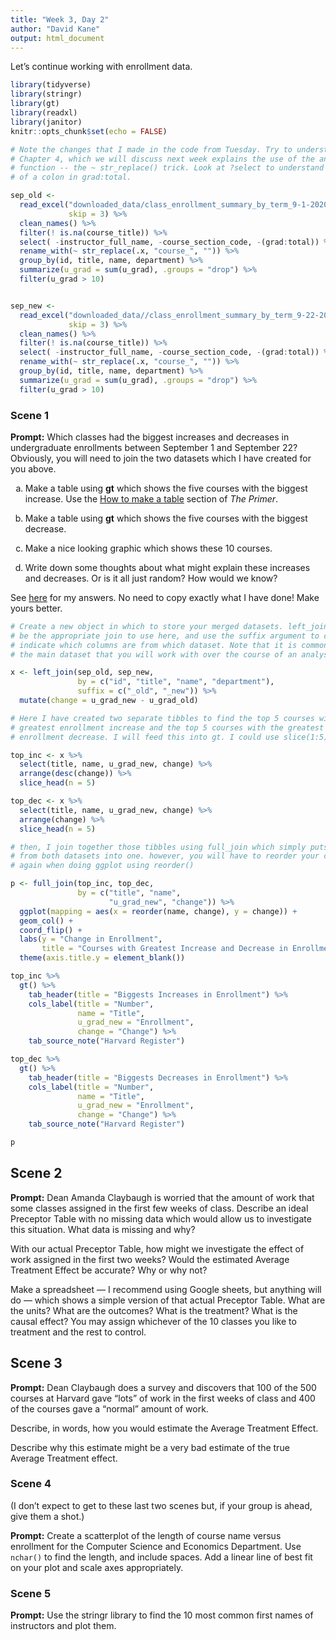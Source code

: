 ```yaml
---
title: "Week 3, Day 2"
author: "David Kane"
output: html_document
---
```


Let's continue working with enrollment data.


```r
library(tidyverse)
library(stringr)
library(gt)
library(readxl)
library(janitor)
knitr::opts_chunk$set(echo = FALSE)

# Note the changes that I made in the code from Tuesday. Try to understand them.
# Chapter 4, which we will discuss next week explains the use of the anonymous
# function -- the ~ str_replace() trick. Look at ?select to understand the use
# of a colon in grad:total.

sep_old <- 
  read_excel("downloaded_data/class_enrollment_summary_by_term_9-1-2020.xlsx", 
             skip = 3) %>% 
  clean_names() %>% 
  filter(! is.na(course_title)) %>% 
  select( -instructor_full_name, -course_section_code, -(grad:total)) %>%
  rename_with(~ str_replace(.x, "course_", "")) %>% 
  group_by(id, title, name, department) %>% 
  summarize(u_grad = sum(u_grad), .groups = "drop") %>% 
  filter(u_grad > 10)


sep_new <- 
  read_excel("downloaded_data//class_enrollment_summary_by_term_9-22-2020.xlsx", 
             skip = 3) %>% 
  clean_names() %>% 
  filter(! is.na(course_title)) %>% 
  select( -instructor_full_name, -course_section_code, -(grad:total)) %>%
  rename_with(~ str_replace(.x, "course_", "")) %>% 
  group_by(id, title, name, department) %>% 
  summarize(u_grad = sum(u_grad), .groups = "drop") %>% 
  filter(u_grad > 10)
```

### Scene 1

**Prompt:** Which classes had the biggest increases and decreases in undergraduate enrollments between September 1 and September 22? Obviously, you will need to join the two datasets which I have created for you above.

a) Make a table using **gt** which shows the five courses with the biggest increase. Use the [How to make a table](https://davidkane9.github.io/PPBDS/tools.html#how-to-make-a-table) section of *The Primer*.

b) Make a table using **gt** which shows the five courses with the biggest decrease.

c) Make a nice looking graphic which shows these 10 courses.

d) Write down some thoughts about what might explain these increases and decreases. Or is it all just random? How would we know?

See [here](https://rpubs.com/dkane/week-3) for my answers. No need to copy exactly what I have done! Make yours better.


```r
# Create a new object in which to store your merged datasets. left_join() will
# be the appropriate join to use here, and use the suffix argument to clearly
# indicate which columns are from which dataset. Note that it is common to name
# the main dataset that you will work with over the course of an analysis x.

x <- left_join(sep_old, sep_new, 
               by = c("id", "title", "name", "department"),   
               suffix = c("_old", "_new")) %>% 
  mutate(change = u_grad_new - u_grad_old)

# Here I have created two separate tibbles to find the top 5 courses with the
# greatest enrollment increase and the top 5 courses with the greatest
# enrollment decrease. I will feed this into gt. I could use slice(1:5) as well.

top_inc <- x %>% 
  select(title, name, u_grad_new, change) %>% 
  arrange(desc(change)) %>% 
  slice_head(n = 5)

top_dec <- x %>% 
  select(title, name, u_grad_new, change) %>% 
  arrange(change) %>% 
  slice_head(n = 5) 

# then, I join together those tibbles using full_join which simply puts all rows
# from both datasets into one. however, you will have to reorder your courses
# again when doing ggplot using reorder()

p <- full_join(top_inc, top_dec,
               by = c("title", "name", 
                      "u_grad_new", "change")) %>% 
  ggplot(mapping = aes(x = reorder(name, change), y = change)) +
  geom_col() +
  coord_flip() +
  labs(y = "Change in Enrollment",
       title = "Courses with Greatest Increase and Decrease in Enrollment") +
  theme(axis.title.y = element_blank())
```

```r
top_inc %>% 
  gt() %>% 
    tab_header(title = "Biggests Increases in Enrollment") %>% 
    cols_label(title = "Number",
               name = "Title",
               u_grad_new = "Enrollment",
               change = "Change") %>% 
    tab_source_note("Harvard Register")

top_dec %>% 
  gt() %>% 
    tab_header(title = "Biggests Decreases in Enrollment") %>% 
    cols_label(title = "Number",
               name = "Title",
               u_grad_new = "Enrollment",
               change = "Change") %>% 
    tab_source_note("Harvard Register")
```

```r
p
```


## Scene 2

**Prompt:** Dean Amanda Claybaugh is worried that the amount of work that some classes assigned in the first few weeks of class. Describe an ideal Preceptor Table with no missing data which would allow us to investigate this situation. What data is missing and why? 

With our actual Preceptor Table, how might we investigate the effect of work assigned in the first two weeks? Would the estimated Average Treatment Effect be accurate? Why or why not?

Make a spreadsheet --- I recommend using Google sheets, but anything will do --- which shows a simple version of that actual Preceptor Table. What are the units? What are the outcomes? What is the treatment? What is the causal effect? You may assign whichever of the 10 classes you like to treatment and the rest to control.

## Scene 3

**Prompt:** Dean Claybaugh does a survey and discovers that 100 of the 500 courses at Harvard gave "lots" of work in the first weeks of class and 400 of the courses gave a "normal" amount of work.

Describe, in words, how you would estimate the Average Treatment Effect. 

Describe why this estimate might be a very bad estimate of the true Average Treatment effect.

### Scene 4

(I don't expect to get to these last two scenes but, if your group is ahead, give them a shot.)

**Prompt:** Create a scatterplot of the length of course name versus enrollment for the Computer Science and Economics Department. Use `nchar()` to find the length, and include spaces. Add a linear line of best fit on your plot and scale axes appropriately.


### Scene 5

**Prompt:** Use the stringr library to find the 10 most common first names of instructors and plot them. 


